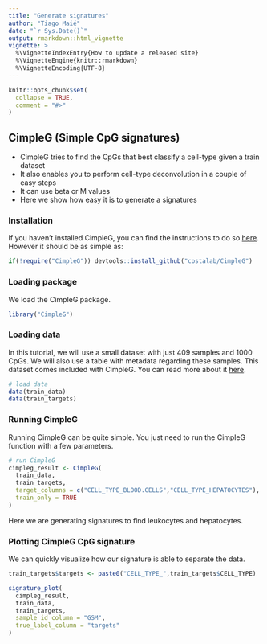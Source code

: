 ```yaml
---
title: "Generate signatures"
author: "Tiago Maié"
date: "`r Sys.Date()`"
output: rmarkdown::html_vignette
vignette: >
  %\VignetteIndexEntry{How to update a released site}
  %\VignetteEngine{knitr::rmarkdown}
  %\VignetteEncoding{UTF-8}
---
```




```r
knitr::opts_chunk$set(
  collapse = TRUE,
  comment = "#>"
)
```

## CimpleG (Simple CpG signatures)

* CimpleG tries to find the CpGs that best classify a cell-type given a train dataset
* It also enables you to perform cell-type deconvolution in a couple of easy steps
* It can use beta or M values
* Here we show how easy it is to generate a signatures

### Installation

If you haven't installed CimpleG, you can find the instructions to do so [here](https://costalab.github.io/CimpleG/#installation).
However it should be as simple as:

```r
if(!require("CimpleG")) devtools::install_github("costalab/CimpleG")
```

### Loading package

We load the CimpleG package.

```r
library("CimpleG")
```

### Loading data

In this tutorial, we will use a small dataset with just 409 samples and 1000 CpGs.
We will also use a table with metadata regarding these samples.
This dataset comes included with CimpleG. You can read more about it [here]().

```r
# load data
data(train_data)
data(train_targets)
```

### Running CimpleG

Running CimpleG can be quite simple. You just need to run the CimpleG function with a few parameters.

```r
# run CimpleG
cimpleg_result <- CimpleG(
  train_data,
  train_targets,
  target_columns = c("CELL_TYPE_BLOOD.CELLS","CELL_TYPE_HEPATOCYTES"),
  train_only = TRUE
)
```

Here we are generating signatures to find leukocytes and hepatocytes.

### Plotting CimpleG CpG signature
We can quickly visualize how our signature is able to separate the data.

```r
train_targets$targets <- paste0("CELL_TYPE_",train_targets$CELL_TYPE)

signature_plot(
  cimpleg_result,
  train_data,
  train_targets,
  sample_id_column = "GSM",
  true_label_column = "targets"
)
```



